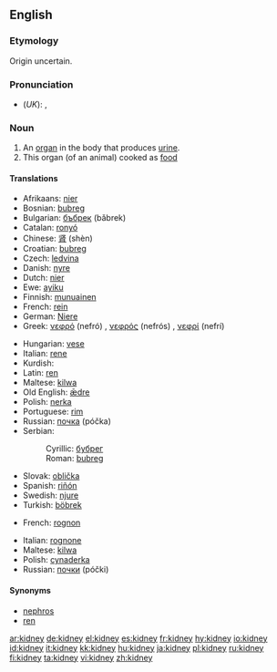 ==English==
{{wikipedia}}

===Etymology===
Origin uncertain.

===Pronunciation===
*(''UK''): {{IPA|/ˈkɪdni/}}, {{SAMPA|/"kIdni/}}

===Noun===
{{en-noun}}

# An [[organ]] in the body that produces [[urine]].
# This organ (of an animal) cooked as [[food]]

====Translations====
{{trans-top|an organ in the body}}
*Afrikaans: [[nier#Afrikaans|nier]]
*Bosnian: [[bubreg#Bosnian|bubreg]] {{m}}
*Bulgarian: [[бъбрек]] (bǎbrek) {{m}}
*Catalan: [[ronyó]] {{m}}
*Chinese: [[肾]] (shèn)
*Croatian: [[bubreg#Croatian|bubreg]] {{m}}
*Czech: [[ledvina]] {{f}}
*Danish: [[nyre]]
*Dutch: [[nier#Dutch|nier]]
*Ewe: [[ayiku]] {{n}}
*Finnish: [[munuainen]]
*French: [[rein#French|rein]] {{m}}
*German: [[Niere]] {{f}}
*Greek: [[νεφρό]] (nefró) {{n}}, [[νεφρός]] (nefrós) {{m}}, [[νεφρί]] (nefrí) {{n}}
{{trans-mid}}
*Hungarian: [[vese]]
*Italian: [[rene]] {{m}}
*Kurdish: {{KUchar|[[گورچیله‌]]}}
*Latin: [[ren]] {{m}}
*Maltese: [[kilwa]] {{f}}
*Old English: [[ædre|ǣdre]] {{f}}
*Polish: [[nerka]] {{f}}
*Portuguese: [[rim#Portuguese|rim]] {{m}}
*Russian: [[почка]] (póčka) {{f}}
*Serbian:
*:Cyrillic: [[бубрег#Serbian|бубрег]] {{m}}
*:Roman: [[bubreg#Serbian|bubreg]] {{m}}
*Slovak: [[oblička]]
*Spanish: [[riñón]] {{m}}
*Swedish: [[njure]]
*Turkish: [[böbrek]]
{{trans-bottom}}

{{trans-top|food}}
*French: [[rognon]] {{m}}
{{trans-mid}}
*Italian: [[rognone]] {{m}}
*Maltese: [[kilwa]] {{f}}
*Polish: [[cynaderka]] {{f}}
*Russian: [[почки]] (póčki) {{p}}
{{trans-bottom}}

====Synonyms====
* [[nephros]]
* [[ren]]

[[ar:kidney]]
[[de:kidney]]
[[el:kidney]]
[[es:kidney]]
[[fr:kidney]]
[[hy:kidney]]
[[io:kidney]]
[[id:kidney]]
[[it:kidney]]
[[kk:kidney]]
[[hu:kidney]]
[[ja:kidney]]
[[pl:kidney]]
[[ru:kidney]]
[[fi:kidney]]
[[ta:kidney]]
[[vi:kidney]]
[[zh:kidney]]